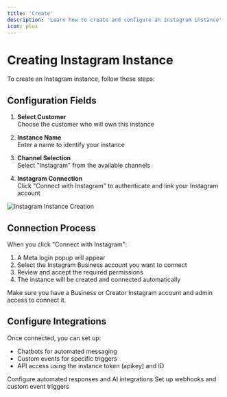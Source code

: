 ```yaml
---
title: 'Create'
description: 'Learn how to create and configure an Instagram instance'
icon: plus
---
```


# Creating Instagram Instance

To create an Instagram instance, follow these steps:

## Configuration Fields

1. **Select Customer**  
   Choose the customer who will own this instance

2. **Instance Name**  
   Enter a name to identify your instance

3. **Channel Selection**  
   Select "Instagram" from the available channels

4. **Instagram Connection**  
   Click "Connect with Instagram" to authenticate and link your Instagram account

<img src="/images/instance/create6.png" alt="Instagram Instance Creation" />

## Connection Process

When you click "Connect with Instagram":
1. A Meta login popup will appear
2. Select the Instagram Business account you want to connect
3. Review and accept the required permissions
4. The instance will be created and connected automatically

<Note>
  Make sure you have a Business or Creator Instagram account and admin access to connect it.
</Note>

## Configure Integrations

Once connected, you can set up:
- Chatbots for automated messaging
- Custom events for specific triggers
- API access using the instance token (apikey) and ID

<CardGroup>
  <Card title="Chatbots" icon="robot" href="/instances/chatbots/chatwoot">
    Configure automated responses and AI integrations
  </Card>
  <Card title="Events" icon="bell" href="/instances/events/events-system">
    Set up webhooks and custom event triggers
  </Card>
</CardGroup>
